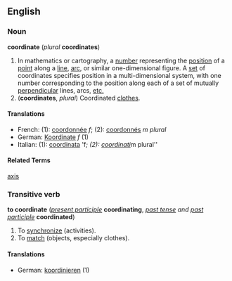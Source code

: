 ==English==
===Noun===
'''coordinate''' (''plural'' '''coordinates''')

#In mathematics or cartography, a [[number]] representing the [[position]] of a [[point]] along a [[line]], [[arc]], or similar one-dimensional figure. A [[set]] of coordinates specifies position in a multi-dimensional system, with one number corresponding to the position along each of a set of mutually [[perpendicular]] lines, arcs, [[etc.]]
#('''coordinates''', ''plural'') Coordinated [[clothes]].

====Translations====
*French: (1): [[coordonnée]] ''f''; (2): [[coordonnés]] ''m plural''
*German: [[Koordinate]] ''f'' (1)
*Italian: (1): [[coordinata]] 'f''; (2): [[coordinati]] ''m plural''

====Related Terms====
[[axis]]

===Transitive verb===
'''to coordinate''' (''[[present participle]]'' '''coordinating''', ''[[past tense]] and [[past participle]]'' '''coordinated''')

#To [[synchronize]] (activities).
#To [[match]] (objects, especially clothes).

====Translations====
*German: [[koordinieren]] (1)